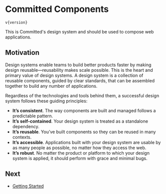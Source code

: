 
<Meta title="Design System|Introduction" />

# Committed Components

<code>v{version}</code>

This is Committed's design system and should be used to compose web applications.

<!-- ## Sketch Kit

<ButtonLink href='https://github.com/pricelinelabs/design-system-sketch/releases/latest'>
  Download Sketch Kit
</ButtonLink> -->

## Motivation

Design systems enable teams to build better products faster by making design reusable—reusability makes scale possible. This is the heart and primary value of design systems. A design system is a collection of reusable components, guided by clear standards, that can be assembled together to build any number of applications.

Regardless of the technologies and tools behind them, a successful design system follows these guiding principles:

- **It’s consistent**. The way components are built and managed follows a predictable pattern.
- **It’s self-contained**. Your design system is treated as a standalone dependency.
- **It’s reusable**. You’ve built components so they can be reused in many contexts.
- **It’s accessible**. Applications built with your design system are usable by as many people as possible, no matter how they access the web.
- **It’s robust**. No matter the product or platform to which your design system is applied, it should perform with grace and minimal bugs.

## Next

- [Getting Started](gettingStarted)
